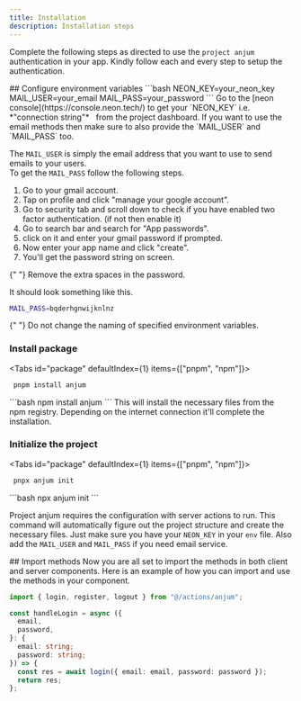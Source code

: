 ```yaml
---
title: Installation
description: Installation steps
---
```



Complete the following steps as directed to use the `project anjum` authentication in your app.
Kindly follow each and every step to setup the authentication.

<Steps>
<Step>
  ## Configure environment variables
  ```bash
   NEON_KEY=your_neon_key
   MAIL_USER=your_email
   MAIL_PASS=your_password
  ```
  Go to the [neon console](https://console.neon.tech/) to get your `NEON_KEY` i.e. *"connection string"* &nbsp; from the project dashboard.
  If you want to use the email methods then make sure to also provide the `MAIL_USER` and `MAIL_PASS` too. <br/>

The `MAIL_USER` is simply the email address that you want to use to send emails to your users. <br/>
To get the `MAIL_PASS` follow the following steps. <br/>

1. Go to your gmail account.
2. Tap on profile and click "manage your google account".
3. Go to security tab and scroll down to check if you have enabled two factor authentication. (if not then enable it)
4. Go to search bar and search for "App passwords".
5. click on it and enter your gmail password if prompted.
6. Now enter your app name and click "create".
7. You'll get the password string on screen.

{" "}
<Callout title="Note" type="info">
  Remove the extra spaces in the password.
</Callout>

It should look something like this.

```bash
MAIL_PASS=bqderhgnwijknlnz
```

{" "}
<Callout title="Warning" type="warn">
  Do not change the naming of specified environment variables.
</Callout>

</Step>

<Step>
 
### Install package

<Tabs id="package" defaultIndex={1} items={["pnpm", "npm"]}>
  <Tab value="pnpm">
  ```bash
   pnpm install anjum 
  ```
  </Tab>
  <Tab value="npm">
  ```bash
   npm install anjum 
   ```
   </Tab>
</Tabs>
This will install the necessary files from the npm registry. Depending on the internet
connection it'll complete the installation.

</Step>

<Step>

### Initialize the project

<Tabs id="package" defaultIndex={1} items={["pnpm", "npm"]}>
  <Tab value="pnpm">
  ```bash
   pnpx anjum init 
   ```
  </Tab>
  <Tab value="npm">```bash npx anjum init ```</Tab>
</Tabs>

Project anjum requires the configuration with server actions to run.
This command will automatically figure out the project structure and create the necessary files.
Just make sure you have your `NEON_KEY` in your `env` file.
Also add the `MAIL_USER` and `MAIL_PASS` if you need email service.

</Step>

<Step>
## Import methods
Now you are all set to import the methods in both client and server components.
Here is an example of how you can import and use the methods in your component.

```typescript
import { login, register, logout } from "@/actions/anjum";

const handleLogin = async ({
  email,
  password,
}: {
  email: string;
  password: string;
}) => {
  const res = await login({ email: email, password: password });
  return res;
};
```

</Step>
</Steps>
